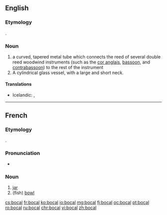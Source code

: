 ==English==
{{wikipedia|bocal}}

===Etymology===
{{borrowing|fr|lang=en}}.

===Noun===
{{en-noun}}

# a curved, tapered metal tube which connects the reed of several double reed woodwind instruments (such as the [[cor anglais]], [[bassoon]], and [[contrabassoon]]) to the rest of the instrument
# A cylindrical glass vessel, with a large and short neck.

====Translations====
{{trans-top|metal tube connecting a double reed to the instrument}}
* Icelandic: {{qualifier|on bassoons}} {{t|is|ess|n}}, {{qualifier|on instruments of the oboe family}} {{t+|is|krókur|m}}
{{trans-mid}}
{{trans-bottom}}

----

==French==

===Etymology===
{{borrowing|it|boccale|lang=fr}}.

===Pronunciation===
* {{IPA|/bɔkal/|lang=fr}}

===Noun===
{{fr-noun|m|plural=bocaux}}

# [[jar]]
# (fish) [[bowl]]

[[cs:bocal]]
[[fr:bocal]]
[[ko:bocal]]
[[io:bocal]]
[[mg:bocal]]
[[fj:bocal]]
[[oc:bocal]]
[[pt:bocal]]
[[ro:bocal]]
[[ru:bocal]]
[[chr:bocal]]
[[vi:bocal]]
[[zh:bocal]]